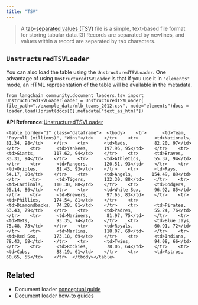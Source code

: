 ```yaml
---
title: "TSV"
---
```


> A [tab-separated values (TSV)](https://en.wikipedia.org/wiki/Tab-separated_values) file is a simple, text-based file format for storing tabular data.\[3] Records are separated by newlines, and values within a record are separated by tab characters.

## `UnstructuredTSVLoader`

You can also load the table using the `UnstructuredTSVLoader`. One advantage of using `UnstructuredTSVLoader` is that if you use it in `"elements"` mode, an HTML representation of the table will be available in the metadata.

```
from langchain_community.document_loaders.tsv import UnstructuredTSVLoaderloader = UnstructuredTSVLoader(    file_path="./example_data/mlb_teams_2012.csv", mode="elements")docs = loader.load()print(docs[0].metadata["text_as_html"])
```

**API Reference:**[UnstructuredTSVLoader](https://python.langchain.com/api_reference/community/document_loaders/langchain_community.document_loaders.tsv.UnstructuredTSVLoader.html)

```
<table border="1" class="dataframe">  <tbody>    <tr>      <td>Team, "Payroll (millions)", "Wins"</td>    </tr>    <tr>      <td>Nationals,     81.34, 98</td>    </tr>    <tr>      <td>Reds,          82.20, 97</td>    </tr>    <tr>      <td>Yankees,      197.96, 95</td>    </tr>    <tr>      <td>Giants,       117.62, 94</td>    </tr>    <tr>      <td>Braves,        83.31, 94</td>    </tr>    <tr>      <td>Athletics,     55.37, 94</td>    </tr>    <tr>      <td>Rangers,      120.51, 93</td>    </tr>    <tr>      <td>Orioles,       81.43, 93</td>    </tr>    <tr>      <td>Rays,          64.17, 90</td>    </tr>    <tr>      <td>Angels,       154.49, 89</td>    </tr>    <tr>      <td>Tigers,       132.30, 88</td>    </tr>    <tr>      <td>Cardinals,    110.30, 88</td>    </tr>    <tr>      <td>Dodgers,       95.14, 86</td>    </tr>    <tr>      <td>White Sox,     96.92, 85</td>    </tr>    <tr>      <td>Brewers,       97.65, 83</td>    </tr>    <tr>      <td>Phillies,     174.54, 81</td>    </tr>    <tr>      <td>Diamondbacks,  74.28, 81</td>    </tr>    <tr>      <td>Pirates,       63.43, 79</td>    </tr>    <tr>      <td>Padres,        55.24, 76</td>    </tr>    <tr>      <td>Mariners,      81.97, 75</td>    </tr>    <tr>      <td>Mets,          93.35, 74</td>    </tr>    <tr>      <td>Blue Jays,     75.48, 73</td>    </tr>    <tr>      <td>Royals,        60.91, 72</td>    </tr>    <tr>      <td>Marlins,      118.07, 69</td>    </tr>    <tr>      <td>Red Sox,      173.18, 69</td>    </tr>    <tr>      <td>Indians,       78.43, 68</td>    </tr>    <tr>      <td>Twins,         94.08, 66</td>    </tr>    <tr>      <td>Rockies,       78.06, 64</td>    </tr>    <tr>      <td>Cubs,          88.19, 61</td>    </tr>    <tr>      <td>Astros,        60.65, 55</td>    </tr>  </tbody></table>
```

## Related

* Document loader [conceptual guide](/src/oss/concepts/document_loaders)
* Document loader [how-to guides](/src/oss/how_to/#document-loaders)
